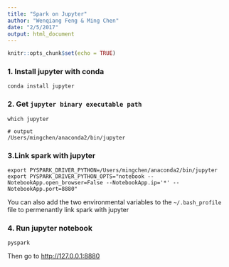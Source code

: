 ```yaml
---
title: "Spark on Jupyter"
author: "Wenqiang Feng & Ming Chen"
date: "2/5/2017"
output: html_document
---
```


```r
knitr::opts_chunk$set(echo = TRUE)
```

### 1. Install jupyter with conda

```pyton
conda install jupyter
```

### 2. Get `jupyter binary executable path`

```pyton
which jupyter
```
```pyton
# output
/Users/mingchen/anaconda2/bin/jupyter
```

### 3.Link spark with jupyter

```pyton
export PYSPARK_DRIVER_PYTHON=/Users/mingchen/anaconda2/bin/jupyter
export PYSPARK_DRIVER_PYTHON_OPTS="notebook --NotebookApp.open_browser=False --NotebookApp.ip='*' --NotebookApp.port=8880"
```

You can also add the two environmental variables to the `~/.bash_profile` file to permenantly link spark with jupyter

### 4. Run jupyter notebook

```pyton
pyspark
```

Then go to [http://127.0.0.1:8880](http://127.0.0.1:8880)

